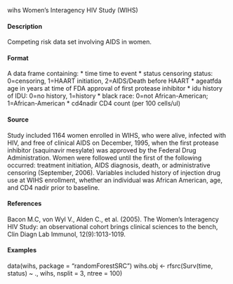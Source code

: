 wihs Women’s Interagency HIV Study (WIHS)

#### Description

Competing risk data set involving AIDS in women.

#### Format
A data frame containing:
* time time to event
* status censoring status: 0=censoring, 1=HAART initiation, 2=AIDS/Death before HAART
* ageatfda age in years at time of FDA approval of first protease inhibitor
* idu history of IDU: 0=no history, 1=history
* black race: 0=not African-American; 1=African-American
* cd4nadir CD4 count (per 100 cells/ul)


#### Source
Study included 1164 women enrolled in WIHS, who were alive, infected with HIV, and free of clinical
AIDS on December, 1995, when the first protease inhibitor (saquinavir mesylate) was approved
by the Federal Drug Administration. Women were followed until the first of the following occurred:
treatment initiation, AIDS diagnosis, death, or administrative censoring (September, 2006). Variables
included history of injection drug use at WIHS enrollment, whether an individual was African
American, age, and CD4 nadir prior to baseline.

#### References
Bacon M.C, von Wyl V., Alden C., et al. (2005). The Women’s Interagency HIV Study: an observational
cohort brings clinical sciences to the bench, Clin Diagn Lab Immunol, 12(9):1013-1019.

#### Examples
data(wihs, package = "randomForestSRC")
wihs.obj <- rfsrc(Surv(time, status) ~ ., wihs, nsplit = 3, ntree = 100)

